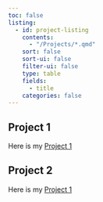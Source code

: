 ```yaml
---
toc: false
listing:
  - id: project-listing
    contents:
      - "/Projects/*.qmd"
    sort: false
    sort-ui: false
    filter-ui: false
    type: table
    fields: 
      - title
    categories: false
---
```



## Project 1

Here is my [Project 1](C:/Users/14555/Desktop/personal-website/Projects/01-project.qmd)

## Project 2

Here is my [Project 1](C:/Users/14555/Desktop/personal-website/Projects/02-project.qmd)

:::project-listing
:::